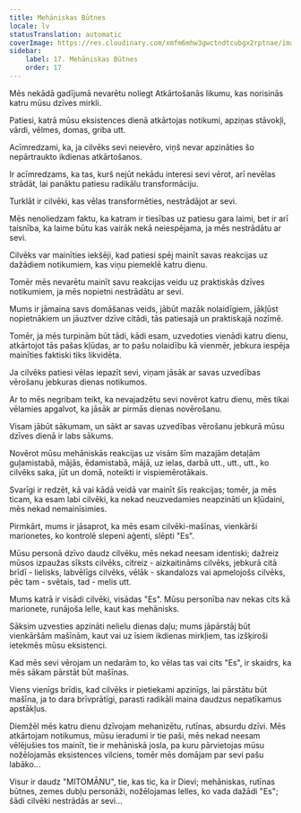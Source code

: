 ```yaml
---
title: Mehāniskas Būtnes
locale: lv
statusTranslation: automatic
coverImage: https://res.cloudinary.com/xmfm6mhw3gwctndtcubgx2rptnae/image/upload/v1740468922/small_cover_tratado_de_psicologia_revolucionaria_a4c0dca4e0.webp
sidebar:
    label: 17. Mehāniskas Būtnes
    order: 17
---
```

Mēs nekādā gadījumā nevarētu noliegt Atkārtošanās likumu, kas norisinās katru mūsu dzīves mirkli.

Patiesi, katrā mūsu eksistences dienā atkārtojas notikumi, apziņas stāvokļi, vārdi, vēlmes, domas, griba utt.

Acīmredzami, ka, ja cilvēks sevi neievēro, viņš nevar apzināties šo nepārtraukto ikdienas atkārtošanos.

Ir acīmredzams, ka tas, kurš nejūt nekādu interesi sevi vērot, arī nevēlas strādāt, lai panāktu patiesu radikālu transformāciju.

Turklāt ir cilvēki, kas vēlas transformēties, nestrādājot ar sevi.

Mēs nenoliedzam faktu, ka katram ir tiesības uz patiesu gara laimi, bet ir arī taisnība, ka laime būtu kas vairāk nekā neiespējama, ja mēs nestrādātu ar sevi.

Cilvēks var mainīties iekšēji, kad patiesi spēj mainīt savas reakcijas uz dažādiem notikumiem, kas viņu piemeklē katru dienu.

Tomēr mēs nevarētu mainīt savu reakcijas veidu uz praktiskās dzīves notikumiem, ja mēs nopietni nestrādātu ar sevi.

Mums ir jāmaina savs domāšanas veids, jābūt mazāk nolaidīgiem, jākļūst nopietnākiem un jāuztver dzīve citādi, tās patiesajā un praktiskajā nozīmē.

Tomēr, ja mēs turpinām būt tādi, kādi esam, uzvedoties vienādi katru dienu, atkārtojot tās pašas kļūdas, ar to pašu nolaidību kā vienmēr, jebkura iespēja mainīties faktiski tiks likvidēta.

Ja cilvēks patiesi vēlas iepazīt sevi, viņam jāsāk ar savas uzvedības vērošanu jebkuras dienas notikumos.

Ar to mēs negribam teikt, ka nevajadzētu sevi novērot katru dienu, mēs tikai vēlamies apgalvot, ka jāsāk ar pirmās dienas novērošanu.

Visam jābūt sākumam, un sākt ar savas uzvedības vērošanu jebkurā mūsu dzīves dienā ir labs sākums.

Novērot mūsu mehāniskās reakcijas uz visām šīm mazajām detaļām guļamistabā, mājās, ēdamistabā, mājā, uz ielas, darbā utt., utt., utt., ko cilvēks saka, jūt un domā, noteikti ir vispiemērotākais.

Svarīgi ir redzēt, kā vai kādā veidā var mainīt šīs reakcijas; tomēr, ja mēs ticam, ka esam labi cilvēki, ka nekad neuzvedamies neapzināti un kļūdaini, mēs nekad nemainīsimies.

Pirmkārt, mums ir jāsaprot, ka mēs esam cilvēki-mašīnas, vienkārši marionetes, ko kontrolē slepeni aģenti, slēpti "Es".

Mūsu personā dzīvo daudz cilvēku, mēs nekad neesam identiski; dažreiz mūsos izpaužas sīksts cilvēks, citreiz - aizkaitināms cilvēks, jebkurā citā brīdī - lielisks, labvēlīgs cilvēks, vēlāk - skandalozs vai apmelojošs cilvēks, pēc tam - svētais, tad - melis utt.

Mums katrā ir visādi cilvēki, visādas "Es". Mūsu personība nav nekas cits kā marionete, runājoša lelle, kaut kas mehānisks.

Sāksim uzvesties apzināti nelielu dienas daļu; mums jāpārstāj būt vienkāršām mašīnām, kaut vai uz īsiem ikdienas mirkļiem, tas izšķiroši ietekmēs mūsu eksistenci.

Kad mēs sevi vērojam un nedarām to, ko vēlas tas vai cits "Es", ir skaidrs, ka mēs sākam pārstāt būt mašīnas.

Viens vienīgs brīdis, kad cilvēks ir pietiekami apzinīgs, lai pārstātu būt mašīna, ja to dara brīvprātīgi, parasti radikāli maina daudzus nepatīkamus apstākļus.

Diemžēl mēs katru dienu dzīvojam mehanizētu, rutīnas, absurdu dzīvi. Mēs atkārtojam notikumus, mūsu ieradumi ir tie paši, mēs nekad neesam vēlējušies tos mainīt, tie ir mehāniskā josla, pa kuru pārvietojas mūsu nožēlojamās eksistences vilciens, tomēr mēs domājam par sevi pašu labāko...

Visur ir daudz "MITOMĀNU", tie, kas tic, ka ir Dievi; mehāniskas, rutīnas būtnes, zemes dubļu personāži, nožēlojamas lelles, ko vada dažādi "Es"; šādi cilvēki nestrādās ar sevi...

